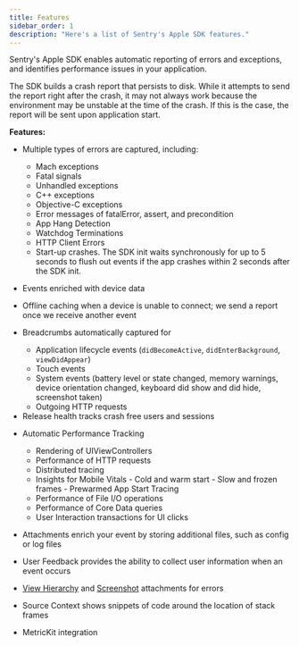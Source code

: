 ```yaml
---
title: Features
sidebar_order: 1
description: "Here's a list of Sentry's Apple SDK features."
---
```


Sentry's Apple SDK enables automatic reporting of errors and exceptions, and identifies performance issues in your application.

<Note>

The SDK builds a crash report that persists to disk. While it attempts to send the report right after the crash, it may not always work because the environment may be unstable at the time of the crash. If this is the case, the report will be sent upon application start.

</Note>


**Features:**

- Multiple types of errors are captured, including:
  - Mach exceptions
  - Fatal signals
  - Unhandled exceptions
  - C++ exceptions
  - Objective-C exceptions
  - Error messages of fatalError, assert, and precondition
  - <PlatformLink to="/configuration/app-hangs/">App Hang Detection</PlatformLink>
  - <PlatformLink to="/configuration/watchdog-terminations/"> Watchdog Terminations</PlatformLink>
  - <PlatformLink to="/configuration/http-client-errors">HTTP Client Errors</PlatformLink>
  - Start-up crashes. The SDK init waits synchronously for up to 5 seconds to flush out events if the app crashes within 2 seconds after the SDK init.
- Events <PlatformLink to="/enriching-events/context">enriched</PlatformLink> with device data
- Offline caching when a device is unable to connect; we send a report once we receive another event
- <PlatformLink to="/enriching-events/breadcrumbs/#automatic-breadcrumbs">Breadcrumbs automatically</PlatformLink> captured for
  - Application lifecycle events (`didBecomeActive`, `didEnterBackground`, `viewDidAppear`)
  - Touch events
  - System events (battery level or state changed, memory warnings, device orientation changed, keyboard did show and did hide, screenshot taken)
  - Outgoing HTTP requests
- <Link to="/product/releases/health">Release health</Link> tracks crash free users and sessions
- Automatic <PlatformLink to="/tracing/instrumentation">Performance Tracking</PlatformLink>
  - Rendering of UIViewControllers
  - Performance of HTTP requests
  - Distributed tracing
  - <Link to="/product/insights/mobile/mobile-vitals">Insights for Mobile Vitals</Link>
    - Cold and warm start
    - Slow and frozen frames
    - <PlatformLink to="/tracing/instrumentation/automatic-instrumentation/#prewarmed-app-start-tracing">Prewarmed App Start Tracing</PlatformLink>
  - Performance of <PlatformLink to="/tracing/instrumentation/automatic-instrumentation/#file-io-tracing">File I/O</PlatformLink> operations
  - Performance of <PlatformLink to="/tracing/instrumentation/automatic-instrumentation/#core-data-tracing">Core Data</PlatformLink> queries
  - <PlatformLink to="/tracing/instrumentation/automatic-instrumentation/#user-interaction-tracing">User Interaction</PlatformLink> transactions for UI clicks
- <PlatformLink to="/enriching-events/attachments">Attachments</PlatformLink> enrich your event by storing additional files, such as config or log files
- <PlatformLink to="/user-feedback">User Feedback</PlatformLink> provides the ability to collect user information when an event occurs

- [View Hierarchy](/platforms/apple/guides/ios/enriching-events/viewhierarchy/) and [Screenshot](/platforms/apple/guides/ios/enriching-events/screenshots/) attachments for errors
- <PlatformLink to="/data-management/debug-files/source-context">Source Context</PlatformLink> shows snippets of code around the location of stack frames
- <PlatformLink to="/configuration/metric-kit">MetricKit</PlatformLink> integration

